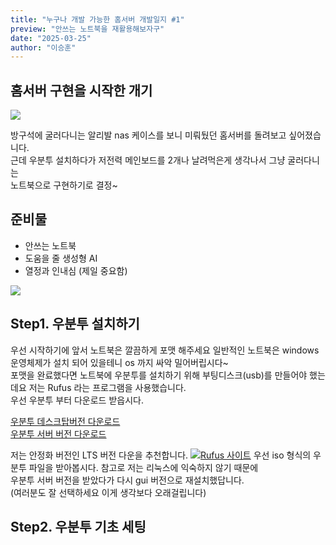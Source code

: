 ```yaml
---
title: "누구나 개발 가능한 홈서버 개발일지 #1"
preview: "안쓰는 노트북을 재활용해보자구"
date: "2025-03-25"
author: "이승훈"
---
```


## 홈서버 구현을 시작한 개기

<img src="https://www.kocca.kr/trend/vol14/img/s132/img_01.png" />

방구석에 굴러다니는 알리발 nas 케이스를 보니 미뤄뒀던 홈서버를 돌려보고 싶어졌습니다.  
근데 우분투 설치하다가 저전력 메인보드를 2개나 날려먹은게 생각나서 그냥 굴러다니는  
노트북으로 구현하기로 결정~

## 준비물

- 안쓰는 노트북
- 도움을 줄 생성형 AI
- 열정과 인내심 (제일 중요함)

<img src="https://blog.kakaocdn.net/dn/bMZjCb/btrpu5QYN6v/nxLZbF6cCBkoI8FRxKjKuK/img.gif" />

## Step1. 우분투 설치하기

우선 시작하기에 앞서 노트북은 깔끔하게 포맷 해주세요 일반적인 노트북은 windows  
운영체제가 설치 되어 있을테니 os 까지 싸악 밀어버립시다~  
포맷을 완료했다면 노트북에 우분투를 설치하기 위해 부팅디스크(usb)를 만들어야 했는데요
저는 Rufus 라는 프로그램을 사용했습니다.  
우선 우분투 부터 다운로드 받읍시다.

[우분투 데스크탑버전 다운로드](https://ubuntu.com/download/desktop)  
[우분투 서버 버전 다운로드](https://ubuntu.com/download/server)

저는 안정화 버전인 LTS 버전 다운을 추천합니다.
[![Rufus 사이트](https://rufus.ie/pics/rufus-128.png)](https://rufus.ie/ko/)
우선 iso 형식의 우분투 파일을 받아봅시다. 참고로 저는 리눅스에 익숙하지 않기 때문에  
우분투 서버 버전을 받았다가 다시 gui 버전으로 재설치했답니다.  
(여러분도 잘 선택하세요 이게 생각보다 오래걸립니다)

## Step2. 우분투 기초 세팅
